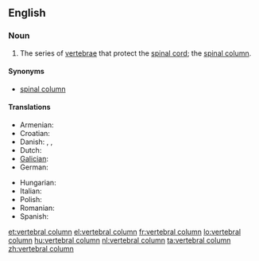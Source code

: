 ==English==

===Noun===
{{wikipedia}}
{{en-noun|sg=[[vertebral]] [[column]]}}

# {{skeleton}} The series of [[vertebra]]e that protect the [[spinal cord]]; the [[spinal column]].

====Synonyms====
* [[spinal column]]

====Translations====
{{trans-top|vertebral column}}
* Armenian: {{t-|hy|ողնաշար|tr=oġnašar}}
* Croatian: {{t|hr|kralježnica|f}}
* Danish: {{t|da|hvirvelsøjle|c}}, {{t|da|rygrad|c}}, {{t|da|rygsøjle|c}}
* Dutch: {{t+|nl|wervelkolom|m}}
* [[Galician]]: {{t+|gl|columna vertebral|f|xs=Galician}}
* German: {{t+|de|Wirbelsäule|f}}
{{trans-mid}}
* Hungarian: {{t+|hu|gerincoszlop}}
* Italian: {{t-|it|colonna vertebrale|f}}
* Polish: {{t+|pl|kręgosłup|m}}
* Romanian: {{t|ro|coloană vertebrală|f}}
* Spanish: {{t+|es|columna vertebral|f}}
{{trans-bottom}}

[[et:vertebral column]]
[[el:vertebral column]]
[[fr:vertebral column]]
[[lo:vertebral column]]
[[hu:vertebral column]]
[[nl:vertebral column]]
[[ta:vertebral column]]
[[zh:vertebral column]]